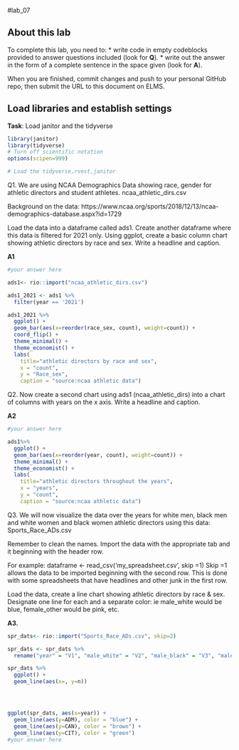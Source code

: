 #lab_07 

## About this lab

To complete this lab, you need to:
* write code in empty codeblocks provided to answer questions included (look for **Q**).
* write out the answer in the form of a complete sentence in the space given (look for **A**).

When you are finished, commit changes and push to your personal GitHub repo, then submit the URL to this document on ELMS.

## Load libraries and establish settings
**Task**: Load janitor and the tidyverse


```r
library(janitor)
library(tidyverse)
# Turn off scientific notation
options(scipen=999)

# Load the tidyverse,rvest,janitor

```


Q1. We are using NCAA Demographics Data showing race, gender for athletic directors and student athletes. ncaa_athletic_dirs.csv

Background on the data:
https://www.ncaa.org/sports/2018/12/13/ncaa-demographics-database.aspx?id=1729

Load the data into a dataframe called ads1. 
Create another dataframe where this data is filtered for 2021 only.
Using ggplot, create a basic column chart showing athletic directors by race and sex. 
Write a headline and caption.

**A1**

```r

#your answer here

ads1<- rio::import("ncaa_athletic_dirs.csv") 

ads1_2021 <- ads1 %>% 
  filter(year == '2021')

ads1_2021 %>%
  ggplot() +
  geom_bar(aes(x=reorder(race_sex, count), weight=count)) +
  coord_flip() + 
  theme_minimal() + 
  theme_economist() +
  labs(
    title="athletic directors by race and sex",
    x = "count",
    y = "Race_sex",
    caption = "source:ncaa athletic data")


```

Q2. Now create a second chart using ads1 (ncaa_athletic_dirs) into a chart of columns with years on the x axis.
Write a headline and caption.

**A2**

```r
#your answer here  

ads1%>%
  ggplot() +
  geom_bar(aes(x=reorder(year, count), weight=count)) +
  theme_minimal() + 
  theme_economist() +
  labs(
    title="athletic directors throughout the years",
    x = "years",
    y = "count",
    caption = "source:ncaa athletic data")


```

Q3. We will now visualize the data over the years for white men, black men and white women and black women athletic directors using this data: Sports_Race_ADs.csv

Remember to clean the names. Import the data with the appropriate tab and it beginning with the header row.

For example:
dataframe <- read_csv('my_spreadsheet.csv', skip =1)
Skip =1 allows the data to be imported beginning with the second row. This is done with some spreadsheets that have headlines and other junk in the first row.


Load the data, create a line chart showing athletic directors by race & sex. 
Designate one line for each and a separate color: ie male_white would be blue, female_other would be pink, etc. 

**A3.**

```r

spr_dats<- rio::import("Sports_Race_ADs.csv", skip=2)

spr_dats <- spr_dats %>% 
  rename("year" = "V1", "male_white" = "V2", "male_black" = "V3", "male_other" = "V4", "female_white" = "V5", "female_black" = "V6", "female_other" = "V7", "total" = "V8")

spr_dats %>%
  ggplot() +
  geom_line(aes(x=, y=n)) 




ggplot(spr_dats, aes(x=year)) +
  geom_line(aes(y=ADM), color = "blue") +
  geom_line(aes(y=CAN), color = "brown") +
  geom_line(aes(y=CIT), color = "green") 
#your answer here


```
